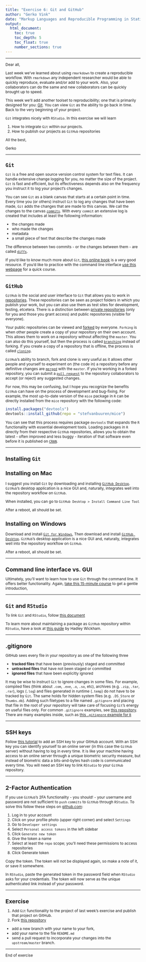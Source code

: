 ```yaml
---
title: "Exercise 6: Git and GitHub"
author: "Gerko Vink"
date: "Markup Languages and Reproducible Programming in Statistics"
output: 
  html_document:
    toc: true
    toc_depth: 5
    toc_float: true
    number_sections: true
---
```


<style type="text/css">

body{ /* Normal  */
      font-size: 12px;
  }
td {  /* Table  */
  font-size: 12px;
}
h1.title {
  font-size: 18px;
  color: DarkBlue;
}
h1 { /* Header 1 */
  font-size: 18px;
}
h2 { /* Header 2 */
    font-size: 18px;
}
h3 { /* Header 3 */
  font-size: 18px;
}
code.r{ /* Code block */
    font-size: 12px;
}
pre { /* Code block - determines code spacing between lines */
    font-size: 14px;
}
</style>

---

Dear all, 

Last week we've learned about using `rmarkdown` to create a reproducible workflow. 
With `rmarkdown` any independent researcher would be able to quickly reproduce, evaluate and/or add to your work. Also, your collaborators can do the same and new collaborators can be quickly brought up to speed. 

This week we'll add another toolset to reproducibility; one that is primarily designed for you: [Git](https://git-scm.com). You can view `Git` as the ability to go back in time. Back to the very beginning of your project.

`Git` integrates nicely with `RStudio`. In this exercise we will learn 

1. How to integrate `Git` within our projects. 
2. How to publish our projects as `GitHub` repositories

All the best, 

Gerko

---

# `Git`
`Git` is a free and open source version control system for text files. It can handle extensive change logging for you, no matter the size of the project. `Git` is fast and efficient, but its effectiveness depends also on the frequency you instruct it to log your project's changes. 

You can see `Git` as a blank canvas that starts at a certain point in time. Every time you (or others) instruct `Git` to log any changes that have been made, `Git` adds the changes that are made to this canvas. We call the changes to the canvas [`commits`](https://help.github.com/articles/github-glossary/#commit). With every `commit` an extensive log is created that includes at least the following information:

- the changes made
- who made the changes
- metadata
- a small piece of text that describe the changes made

The difference between two commits - or the changes between them - are called [`diffs`](https://help.github.com/articles/github-glossary/#diff). 

If you'd like to know much more about `Git`, [this online book](https://git-scm.com/book/en/v2) is a very good resource. If you'd like to practice with the command line interface [use this webpage](https://learngitbranching.js.org) for a quick course. 

---

# `GitHub`
`GitHub` is the social and user interface to `Git` that allows you to work in [repositories](https://help.github.com/articles/github-glossary/#repository). These repositories can be seen as project folders in which you publish your work, but you can also use them as test sites for development, testing, etcetera. There is a distinction between [private repositories](https://help.github.com/articles/github-glossary/#private-repository) (only for you and those you grant access) and public repositories (visible for everyone). 

Your public repositories can be viewed and [forked](https://help.github.com/articles/github-glossary/#fork) by everyone. `Forking` is when other people create a copy of your repository on their own account. This allows them to work on a repository without affecting the `master`. You can also do this yourself, but then the process is called [`branching`](https://help.github.com/articles/github-glossary/#branch) instead of forking. If you create a copy of a repository that is offline, the process is called [`cloning`](https://help.github.com/articles/github-glossary/#clone). 

`GitHub`'s ability to branch, fork and clone is very useful as it allows other people and yourself to experiment on (the code in) a repository before any definitive changes are [`merged`](https://help.github.com/articles/github-glossary/#merge) with the `master`. If you're working in a forked repository, you can submit a [`pull request`](https://help.github.com/articles/github-glossary/#pull-request) to the repository collaborators to accept (or reject) any suggested changes. 

For now, this may be confusing, but I hope you recognize the benefits `GitHub` can have on the process of development and bug-fixing. For example, the most up-to-date version of the `mice` package in `R` can be directly installed from the `mice` repository with the following code:

```r
install.packages("devtools")
devtools::install_github(repo = "stefvanbuuren/mice")
```

You can see that this process requires package `devtools` that expands the `R` functionality with essential development tools. Loading packages in `R` directly from their respective `GitHub` repositories, allows you to obtain the latest - often improved and less buggy - iteration of that software even before it is published on [`CRAN`](https://cran.r-project.org). 


---

# Installing `Git`

## Installing on Mac
I suggest you install `Git` by downloading and installing [`GitHub Desktop`](https://desktop.github.com). `GitHub`'s desktop application is a nice GUI and, naturally, integrates well into the repository workflow on `GitHub`. 

When installed, you can go to `GitHub Desktop > Install Command Line Tool`

After a reboot, all should be set. 

## Installing on Windows
Download and install [`Git for Windows`](https://git-for-windows.github.io), Then download and install [`GitHub Desktop`](https://desktop.github.com). `GitHub`'s desktop application is a nice GUI and, naturally, integrates well into the repository workflow on `GitHub`. 

After a reboot, all should be set. 

---

# Command line interface vs. GUI
Ultimately, you'll want to learn how to use `Git` through the command line. It offers better functionality. Again, [take this 15-minute course](https://learngitbranching.js.org) to get a gentle introduction,

---

# `Git` and `RStudio`

To link `Git` and `RStudio`, follow [this document](https://support.rstudio.com/hc/en-us/articles/200532077-Version-Control-with-Git-and-SVN)

To learn more about maintaining a package as `GitHub` repository within `RStudio`, have a look at [this guide](http://r-pkgs.had.co.nz/git.html) by Hadley Wickham. 

---

# .gitignore
GitHub sees every file in your repository as one of the following three

- **tracked files** that have been (previously) staged and committed
- **untracked files** that have not been staged or committed
- **ignored files** that have been explicitly ignored

It may be wise to instruct `Git` to ignore changes in some files. For example, compiled files (think about `.com`, `.exe`, `.o`, `.so`, etc), archives (e.g. `.zip`, `.tar`, `.rar`), logs (`.log`) and files generated in runtime (`.temp`) do not have to be tracked by `Git`. The same holds for hidden system files (e.g. `.DS_Store` or `Thumbs.db`). Adding such filetypes to a file named `.gitignore` and placing that file in the root of your repository will take care of focusing `Git`'s energy on useful files only. For common `.gitignore` examples, see [this repository](https://github.com/github/gitignore). There are many examples inside, such as [this `.gitignore` example for `R`](https://github.com/github/gitignore/blob/master/R.gitignore)

---

# SSH keys

Follow [this tutorial](https://help.github.com/articles/adding-a-new-ssh-key-to-your-github-account) to add an SSH key to your GitHub account. With an SSH key you can identify yourself to an online server (in this case the `GitHub` server) without having to log in every time. It is like your machine having access to an online server through a unique biometric security measure, but instead of biometric data a bits-and-bytes hash code is communicated every time. You will need an SSH key to link `RStudio` to your `GitHub` repository. 

--- 

# 2-Factor Authentication
If you use `GitHub`'s 2FA functionality - you should! - your username and password are not sufficient to `push` `commits` to `GitHub` through `RStudio`. To solve this follow these steps on [github.com](https://github.com):

1. Log in to your account
2. Click on your profile photo (upper right corner) and select `Settings`
3. Go to `Developer settings`
4. Select `Personal access tokens` in the left sidebar
5. Click `Generate new token`
6. Give the token a name
7. Select at least the `repo` scope; you'll need these permissions to access repositories
8. Click Generate token

Copy the token. The token will not be displayed again, so make a note of it, or save it somewhere.

In `RStudio`, paste the generated token in the password field when `RStudio` asks for your credentials. The token will now serve as the unique authenticated link instead of your password. 

---

# Exercise

1. Add `Git` functionality to the project of last week's exercise and publish that project on GitHub. 
2. Fork [this repository](https://github.com/gerkovink/MarkupLanguages2019)
 - add a new branch with your name to your fork, 
 - add your name to the file `README.md`
 - send a pull request to incorporate your changes into the `upstream/master` branch. 

---

End of exercise